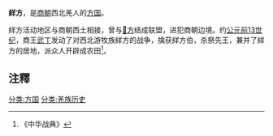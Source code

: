 '''絴方'''，是[[商朝|商朝]]西北羌人的[[方国|方国]]。

絴方活动地区与商朝西土相接，曾与[[𢀛方|𢀛方]]结成联盟，进犯商朝边境。约[[公元|公元]][[前13世纪|前13世纪]]，商王[[武丁|武丁]]发动了对西北游牧族絴方的战争，擒获絴方伯，杀祭先王，兼并了絴方的居地，派众人开辟成农田<ref>《中华战典》</ref>。

==注釋==
{{reflist}}

{{DEFAULTSORT:X}}
[[分类:方国|分类:方国]]
[[分类:羌族历史|分类:羌族历史]]